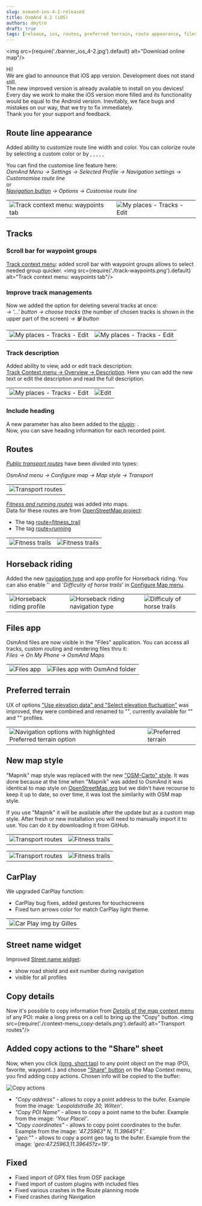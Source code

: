 ```yaml
---
slug: osmand-ios-4-2-released
title: OsmAnd 4.2 (iOS)
authors: dmytro
draft: true
tags: [release, ios, routes, preferred terrain, route appearance, files]
---
```

<!--import BlogImageBlock from '@site/src/components/BlogImageBlock.js';-->

<img src={require('./banner_ios_4-2.jpg').default} alt="Download online map"/>


Hi! <br />
We are glad to announce that iOS app version. Development does not stand still. <br />
The new improved version is already available to install on you devices! <br />
Every day we work to make the iOS version more filled and its functionality would be equal to the Android version. Inevitably, we face  bugs and mistakes on our way, that we try to fix immediately. <br />
Thank you for your support and feedback.

<!--truncate-->

## Route line appearance

Added ability to customize route line width and color. You can colorize route by selecting a custom color or by <Translate android="false" id="altitude"/>, <Translate android="false" id="gpx_slope"/>, <Translate android="false" id="routeInfo_roadClass_name"/>, <Translate android="false" id="routeInfo_surface_name"/>, <Translate android="false" id="routeInfo_smoothness_name"/>, <Translate android="false" id="routeInfo_tracktype_name"/>

You can find the customise line feature here: <br/>
_OsmAnd Menu -> Settings -> Selected Profile -> Navigation settings -> Customomise route line_ <br/>
or <br/>
_[Navigation button](https://osmand.net/docs/user/widgets/map-buttons#directions) -> Options -> Customise route line_

<table class="blogimage">
  <tr>
    <td><img src={require('./customise_route_line-1.png').default} alt="Track context menu: waypoints tab"/></td>
    <td><img src={require('./customise_route_line-2.png').default} alt="My places - Tracks - Edit"/></td>
    </tr>
</table> 

## Tracks

### Scroll bar for waypoint groups
[Track context menu](https://osmand.net/docs/user/map/track-context-menu#points--waypoints): added scroll bar with waypoint groups allows to select needed group quicker.
<img src={require('./track-waypoints.png').default} alt="Track context menu: waypoints tab"/>

### Improve track managements 
Now we added the option for deleting several tracks at once: <br/> 
_<Translate android="false" ids="my_places,tracks"/> → '&#8230;' button → choose tracks_ (the number of chosen tracks is shown in the upper part of the screen) _→ &#128465; button_ <br/>

<table class="blogimage">
  <tr>
    <td><img src={require('./tracks-edit-1.png').default} alt="My places - Tracks - Edit"/></td>
    <td><img src={require('./tracks-edit.png').default} alt="My places - Tracks - Edit"/></td>
    </tr>
</table> 

### Track description
Added ability to view, add or edit track description:<br/>
[Track Context menu → Overview → Description](https://osmand.net/docs/user/map/track-context-menu#description-and-info). Here you can add the new text or edit the description and read the full description.


<table class="blogimage">
  <tr>
    <td><img src={require('./track-overview-desc.png').default} alt="My places - Tracks - Edit"/></td>
    <td><img src={require('./track-desc-edit.png').default} alt="Edit "/></td>
    </tr>
</table> 

### Include heading
A new parameter has also been added to the [<Translate android="false" id="track_recording"/> plugin](https://osmand.net/docs/user/plugins/trip-recording#establish-options): <Translate android="false" id="save_heading"/>.<br/>
Now, you can save heading information for each recorded point.



## Routes
[_Public transport routes_](https://osmand.net/docs/user/map/vector-maps#transport) have been divided into types:<br/>

_OsmAnd menu → Configure map → Map style → Transport_ 

<table class="blogimage">
  <tr>
    <td><img src={require('./transport-routes.png').default} alt="Transport routes"/></td>
    </tr>
</table> 

[_Fitness and running routes_](https://osmand.net/docs/user/map/vector-maps#routes) was added into maps.<br/>
Data for these routes are from [OpenStreetMap project](http://openstreetmap.org/):<br/>
* The tag [route=fitness_trail](https://wiki.openstreetmap.org/wiki/Tag:route%3Dfitness_trail)<br/>
* The tag [route=running](https://wiki.openstreetmap.org/wiki/Tag:route%3Drunning)

<table class="blogimage">
  <tr>
    <td><img src={require('./fitness-trails.png').default} alt="Fitness trails"/></td>
    <td><img src={require('./fitness-trails-1.png').default} alt="Fitness trails"/></td>    
    </tr>
</table> 


## Horseback riding

Added the new [navigation type](https://osmand.net/docs/user/personal/profiles#navigation-settings) and app profile for Horseback riding. You can also enable '_<Translate android="false" id="rendering_attr_horseRoutes_name"/>_' and '_Difficulty of horse trails_' in [Configure Map menu](https://osmand.net/docs/user/map/vector-maps#configure-map-style).

<table class="blogimage">
    <tr>
        <td><img src={require('./horseback-riding_profile.png').default} alt="Horseback riding profile"/></td>
        <td><img src={require('./horseback-riding_navtype.png').default} alt="Horseback riding navigation type"/></td>
        <td><img src={require('./difficuly_of_horse_trails.png').default} alt="Difficuly of horse trails"/></td>
    </tr>
</table> 


## Files app

OsmAnd files are now visible in the "Files" application. You can access all tracks, custom routing and rendering files thru it:<br/>
_Files → On My Phone → OsmAnd Maps_

<table class="blogimage">
  <tr>
    <td><img src={require('./files-1.png').default} alt="Files app"/></td>
    <td><img src={require('./files-2.png').default} alt="Files app with OsmAnd folder"/></td>
    </tr>
</table> 	

## Preferred terrain

UX of options ["Use elevation data" and "Select elevation fluctuation"](https://osmand.net/docs/user/personal/profiles#navigation-settings) was improved, they were combined and renamed to "<Translate android="false" id="preferred_terrain"/>", currently available for "<Translate android="false" id="app_mode_bicycle"/>" and "<Translate android="false" id="app_mode_pedestrian"/>" profiles.

<table class="blogimage">
  <tr>
    <td><img src={require('./preferred_terrain-1.png').default} alt="Navigation options with highlighted Preferred terrain option"/></td>
    <td><img src={require('./preferred_terrain-2.png').default} alt="Preferred terrain"/></td>
    </tr>
</table> 

## New map style

"Mapnik" map style was replaced with the new ["OSM-Carto" style](https://osmand.net/docs/user/map/vector-maps#default-map-styles). It was done because at the time when "Mapnik" was added to OsmAnd it was identical to map style on [OpenStreetMap.org](OpenStreetMap.org) but we didn't have recourse to keep it up to date, so over time, it was lost the similarity with OSM map style.

If you use "Mapnik" it will be available after the update but as a custom map style. After fresh or new installation you will need to manually import it to use. You can do it by downloading it from GitHub.

<Tabs groupId="map-style">
<TabItem value="mapnik" label="Mapnik">

<table class="blogimage">
    <tr>
        <td><img src={require('./map_mapnik_z14.png').default} alt="Transport routes"/></td>
        <td><img src={require('./map_mapnik_z17.png').default} alt="Fitness trails"/></td>
    </tr>
</table>

</TabItem>

<TabItem value="android" label="OSM-Carto">

<table class="blogimage">
    <tr>
        <td><img src={require('./map_osm-carto_z14.png').default} alt="Transport routes"/></td>
        <td><img src={require('./map_osm-carto_z17.png').default} alt="Fitness trails"/></td>
    </tr>
</table>

</TabItem>
</Tabs>

## CarPlay

We upgraded CarPlay function:<br/>
* CarPlay bug fixes, added gestures for touchscreens
* Fixed turn arrows color for match CarPlay light theme.

<table class="blogimage">
    <tr>
        <td><img src={require('./car-play-img.png').default} alt="Car Play img by Gilles"/></td>
    </tr>
</table>


## Street name widget

Improved [Street name widget](https://osmand.net/docs/user/widgets/nav-widgets#street-name):
- show road shield and exit number during navigation
- visible for all profiles

## Copy details

Now it's possible to copy information from [_Details_ of the map context menu](https://osmand.net/docs/user/map/map-context-menu#details) of any POI: make a long press on a cell to bring up the "Copy" button.
<img src={require('./context-menu_copy-details.png').default} alt="Transport routes"/>

## Added copy actions to the "Share" sheet

Now, when you click ([long, short tap](https://osmand.net/docs/user/map/map-context-menu#context-menu)) to any point object on the map (POI, favorite, waypoint..) and choose ["Share" button](https://osmand.net/docs/user/map/map-context-menu#share) on the Map Context menu, you find adding copy actions. Chosen info will be copied to the buffer:

![Copy actions](./copy_actions.png)

* _"Copy address"_ - allows to copy a point address to the bufer. Example from the image: _'Leopoldstraße 30, Wilten'_. 
* _"Copy POI Name"_ - allows to copy a point name to the bufer. Example from the image: _'Your Placel'_. 
* _"Copy coordinates"_ - allows to copy point coordinates to the bufer. Example from the image: _'47.25963° N, 11.39645° E'_.
* _"geo:""_ - allows to copy a point geo tag to the bufer. Example from the image: _'geo:47.25963,11.39645?z=19'_.


## Fixed 
* Fixed import of GPX files from OSF package
* Fixed import of custom plugins with included files
* Fixed various crashes in the Route planning mode
* Fixed crashes during Navigation

<AppleStore/>